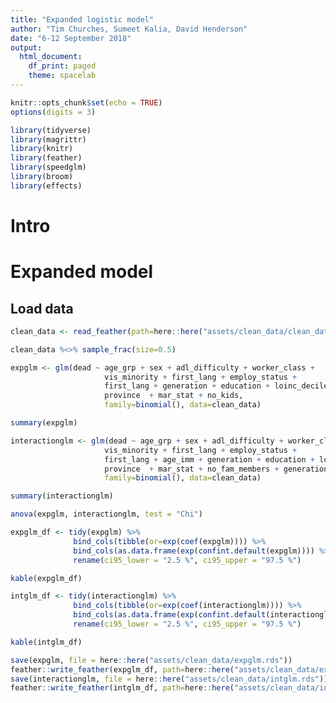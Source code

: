 ```yaml
---
title: "Expanded logistic model"
author: "Tim Churches, Sumeet Kalia, David Henderson"
date: "6-12 September 2018"
output:
  html_document:
    df_print: paged
    theme: spacelab
---
```


```r
knitr::opts_chunk$set(echo = TRUE)
options(digits = 3)

library(tidyverse)
library(magrittr)
library(knitr)
library(feather)
library(speedglm)
library(broom)
library(effects)
```

# Intro

# Expanded model


## Load data

```r
clean_data <- read_feather(path=here::here("assets/clean_data/clean_data.feather"))
```

```r
clean_data %<>% sample_frac(size=0.5)
```

```r
expglm <- glm(dead ~ age_grp + sex + adl_difficulty + worker_class + 
                     vis_minority + first_lang + employ_status + 
                     first_lang + generation + education + loinc_decile + rur_urb +
                     province  + mar_stat + no_kids, 
                     family=binomial(), data=clean_data)

summary(expglm)
```

```r
interactionglm <- glm(dead ~ age_grp + sex + adl_difficulty + worker_class + 
                     vis_minority + first_lang + employ_status + 
                     first_lang + age_imm + generation + education + loinc_decile + rur_urb +
                     province  + mar_stat + no_fam_members + generation*education, 
                     family=binomial(), data=clean_data)

summary(interactionglm)
```

```r
anova(expglm, interactionglm, test = "Chi")
```

```r

expglm_df <- tidy(expglm) %>%
              bind_cols(tibble(or=exp(coef(expglm)))) %>%
              bind_cols(as.data.frame(exp(confint.default(expglm)))) %>%
              rename(ci95_lower = "2.5 %", ci95_upper = "97.5 %")

kable(expglm_df)
```

```r
intglm_df <- tidy(interactionglm) %>%
              bind_cols(tibble(or=exp(coef(interactionglm)))) %>%
              bind_cols(as.data.frame(exp(confint.default(interactionglm)))) %>%
              rename(ci95_lower = "2.5 %", ci95_upper = "97.5 %")

kable(intglm_df)
```

```r
save(expglm, file = here::here("assets/clean_data/expglm.rds"))
feather::write_feather(expglm_df, path=here::here("assets/clean_data/expglm_df.feather"))
save(interactionglm, file = here::here("assets/clean_data/intglm.rds"))
feather::write_feather(intglm_df, path=here::here("assets/clean_data/intglm_df.feather"))
```
